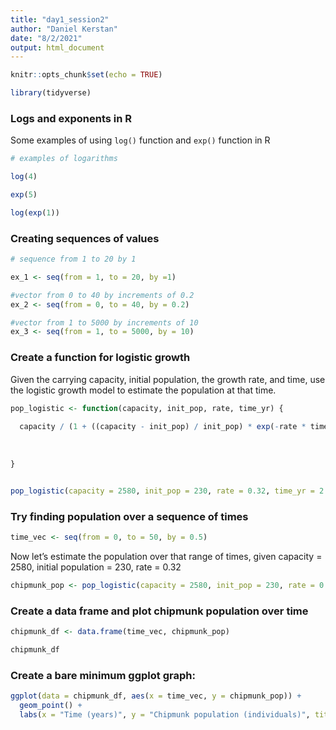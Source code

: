 ```yaml
---
title: "day1_session2"
author: "Daniel Kerstan"
date: "8/2/2021"
output: html_document
---
```


```r
knitr::opts_chunk$set(echo = TRUE)

library(tidyverse)
```

### Logs and exponents in R

Some examples of using `log()` function and `exp()` function in R

```r
# examples of logarithms

log(4)

exp(5)

log(exp(1))

```

### Creating sequences of values


```r
# sequence from 1 to 20 by 1

ex_1 <- seq(from = 1, to = 20, by =1)

#vector from 0 to 40 by increments of 0.2
ex_2 <- seq(from = 0, to = 40, by = 0.2)

#vector from 1 to 5000 by increments of 10
ex_3 <- seq(from = 1, to = 5000, by = 10)


```

### Create a function for logistic growth

Given the carrying capacity, initial population, the growth rate, and time, use the logistic growth model to estimate the population at that time.

```r
pop_logistic <- function(capacity, init_pop, rate, time_yr) {
  
  capacity / (1 + ((capacity - init_pop) / init_pop) * exp(-rate * time_yr))
  
  
  
}


pop_logistic(capacity = 2580, init_pop = 230, rate = 0.32, time_yr = 2.4)


```

### Try finding population over a sequence of times

```r
time_vec <- seq(from = 0, to = 50, by = 0.5)

```


Now let's estimate the population over that range of times, given capacity = 2580, initial population = 230, rate = 0.32

```r

chipmunk_pop <- pop_logistic(capacity = 2580, init_pop = 230, rate = 0.32, time_yr = time_vec)

```

### Create a data frame and plot chipmunk population over time

```r
chipmunk_df <- data.frame(time_vec, chipmunk_pop)

chipmunk_df

```


### Create a bare minimum ggplot graph:

```r

ggplot(data = chipmunk_df, aes(x = time_vec, y = chipmunk_pop)) + 
  geom_point() +
  labs(x = "Time (years)", y = "Chipmunk population (individuals)", title = "Inyo NF chipmunks", subtitle = "Yay chipmunks!")
```







